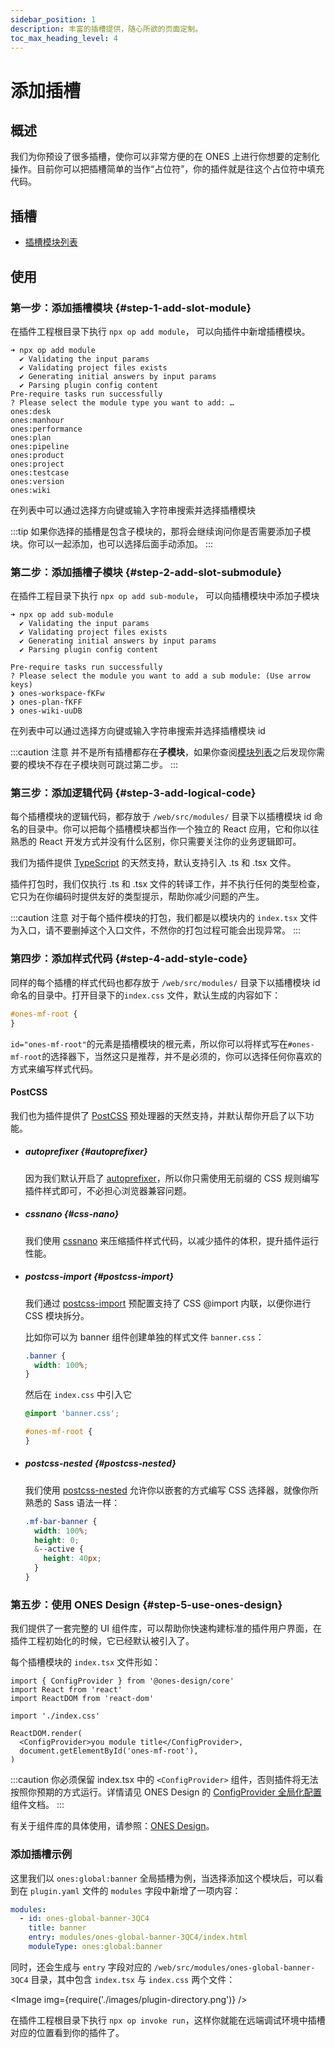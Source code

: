 ```yaml
---
sidebar_position: 1
description: 丰富的插槽提供，随心所欲的页面定制。
toc_max_heading_level: 4
---
```


# 添加插槽

## 概述

我们为你预设了很多插槽，使你可以非常方便的在 ONES 上进行你想要的定制化操作。目前你可以把插槽简单的当作“占位符”，你的插件就是往这个占位符中填充代码。

## 插槽

- [插槽模块列表](../../abilities/slot/slot.md)

## 使用

### 第一步：添加插槽模块 {#step-1-add-slot-module}

在插件工程根目录下执行 `npx op add module`， 可以向插件中新增插槽模块。

```
➜ npx op add module
  ✔ Validating the input params
  ✔ Validating project files exists
  ✔ Generating initial answers by input params
  ✔ Parsing plugin config content
Pre-require tasks run successfully
? Please select the module type you want to add: …
ones:desk
ones:manhour
ones:performance
ones:plan
ones:pipeline
ones:product
ones:project
ones:testcase
ones:version
ones:wiki
```

在列表中可以通过选择方向键或输入字符串搜索并选择插槽模块

:::tip
如果你选择的插槽是包含子模块的，那将会继续询问你是否需要添加子模块。你可以一起添加，也可以选择后面手动添加。
:::

### 第二步：添加插槽子模块 {#step-2-add-slot-submodule}

在插件工程目录下执行 `npx op add sub-module`， 可以向插槽模块中添加子模块

```
➜ npx op add sub-module
  ✔ Validating the input params
  ✔ Validating project files exists
  ✔ Generating initial answers by input params
  ✔ Parsing plugin config content

Pre-require tasks run successfully
? Please select the module you want to add a sub module: (Use arrow keys)
❯ ones-workspace-fKFw
❯ ones-plan-fKFF
❯ ones-wiki-uuDB
```

在列表中可以通过选择方向键或输入字符串搜索并选择插槽模块 id

:::caution 注意
并不是所有插槽都存在**子模块**，如果你查阅[模块列表](../../abilities/slot/slot.md)之后发现你需要的模块不存在子模块则可跳过第二步。
:::

### 第三步：添加逻辑代码 {#step-3-add-logical-code}

每个插槽模块的逻辑代码，都存放于 `/web/src/modules/` 目录下以插槽模块 id 命名的目录中。你可以把每个插槽模块都当作一个独立的 React 应用，它和你以往熟悉的 React 开发方式并没有什么区别，你只需要关注你的业务逻辑即可。

我们为插件提供 [TypeScript](https://www.typescriptlang.org/zh/) 的天然支持，默认支持引入 .ts 和 .tsx 文件。

插件打包时，我们仅执行 .ts 和 .tsx 文件的转译工作，并不执行任何的类型检查，它只为在你编码时提供友好的类型提示，帮助你减少问题的产生。

:::caution 注意
对于每个插件模块的打包，我们都是以模块内的 `index.tsx` 文件为入口，请不要删掉这个入口文件，不然你的打包过程可能会出现异常。
:::

### 第四步：添加样式代码 {#step-4-add-style-code}

同样的每个插槽的样式代码也都存放于 `/web/src/modules/` 目录下以插槽模块 id 命名的目录中。打开目录下的`index.css` 文件，默认生成的内容如下：

```css title="index.css"
#ones-mf-root {
}
```

`id="ones-mf-root"`的元素是插槽模块的根元素，所以你可以将样式写在`#ones-mf-root`的选择器下，当然这只是推荐，并不是必须的，你可以选择任何你喜欢的方式来编写样式代码。

#### PostCSS

我们也为插件提供了 [PostCSS](https://postcss.org/) 预处理器的天然支持，并默认帮你开启了以下功能。

- ##### autoprefixer {#autoprefixer}

  因为我们默认开启了 [autoprefixer](https://github.com/postcss/autoprefixer)，所以你只需使用无前缀的 CSS 规则编写插件样式即可，不必担心浏览器兼容问题。

- ##### cssnano {#css-nano}

  我们使用 [cssnano](https://cssnano.co/) 来压缩插件样式代码，以减少插件的体积，提升插件运行性能。

- ##### postcss-import {#postcss-import}

  我们通过 [postcss-import](https://github.com/postcss/postcss-import) 预配置支持了 CSS @import 内联，以便你进行 CSS 模块拆分。

  比如你可以为 banner 组件创建单独的样式文件 `banner.css`：

  ```css title="/web/src/modules/ones-global-banner-3QC4/banner.css"
  .banner {
    width: 100%;
  }
  ```

  然后在 `index.css` 中引入它

  ```css title="/web/src/modules/ones-global-banner-3QC4/index.css"
  @import 'banner.css';

  #ones-mf-root {
  }
  ```

- ##### postcss-nested {#postcss-nested}

  我们使用 [postcss-nested](https://github.com/postcss/postcss-nested) 允许你以嵌套的方式编写 CSS 选择器，就像你所熟悉的 Sass 语法一样：

  ```css
  .mf-bar-banner {
    width: 100%;
    height: 0;
    &--active {
      height: 40px;
    }
  }
  ```

### 第五步：使用 ONES Design {#step-5-use-ones-design}

我们提供了一套完整的 UI 组件库，可以帮助你快速构建标准的插件用户界面，在插件工程初始化的时候，它已经默认被引入了。

每个插槽模块的 `index.tsx` 文件形如：

```tsx title="index.tsx"
import { ConfigProvider } from '@ones-design/core'
import React from 'react'
import ReactDOM from 'react-dom'

import './index.css'

ReactDOM.render(
  <ConfigProvider>you module title</ConfigProvider>,
  document.getElementById('ones-mf-root'),
)
```

:::caution
你必须保留 index.tsx 中的 `<ConfigProvider>` 组件，否则插件将无法按照你预期的方式运行。详情请见 ONES Design 的 [ConfigProvider 全局化配置](https://bangwork.github.io/ones-design/?path=/docs/core-configprovider--docs)组件文档。
:::

有关于组件库的具体使用，请参照：[ONES Design](https://bangwork.github.io/ones-design/)。

### 添加插槽示例

这里我们以 `ones:global:banner` 全局插槽为例，当选择添加这个模块后，可以看到在 `plugin.yaml` 文件的 `modules` 字段中新增了一项内容：

```yaml title="/config/plugin.yaml"
modules:
  - id: ones-global-banner-3QC4
    title: banner
    entry: modules/ones-global-banner-3QC4/index.html
    moduleType: ones:global:banner
```

同时，还会生成与 `entry` 字段对应的 `/web/src/modules/ones-global-banner-3QC4` 目录，其中包含 `index.tsx` 与 `index.css` 两个文件：

<Image img={require('./images/plugin-directory.png')} />

在插件工程根目录下执行 `npx op invoke run`，这样你就能在远端调试环境中插槽对应的位置看到你的插件了。
